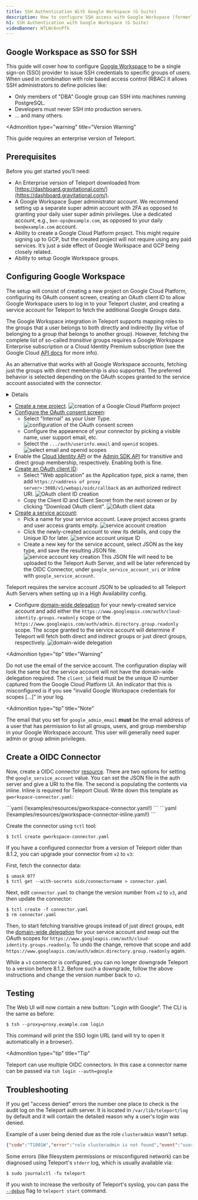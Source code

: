 ```yaml
---
title: SSH Authentication With Google Workspace (G Suite)
description: How to configure SSH access with Google Workspace (formerly known as G Suite) using Teleport
h1: SSH Authentication with Google Workspace (G Suite)
videoBanner: WTLWc6nnPfk
---
```


## Google Workspace as SSO for SSH

This guide will cover how to configure [Google Workspace](https://workspace.google.com/) to be a
single sign-on (SSO) provider to issue SSH credentials to specific groups of users.
When used in combination with role based access control (RBAC) it allows SSH administrators
to define policies like:

- Only members of "DBA" Google group can SSH into machines running PostgreSQL.
- Developers must never SSH into production servers.
- ... and many others.

<Admonition
  type="warning"
  title="Version Warning"
>
  This guide requires an enterprise version of Teleport.
</Admonition>

## Prerequisites

Before you get started you’ll need:

- An Enterprise version of Teleport downloaded from [https://dashboard.gravitational.com/](https://dashboard.gravitational.com/).
- A Google Workspace Super administrator account. We recommend setting up a separate super admin account with 2FA as opposed to granting your daily user super admin privileges.
   Use a dedicated account, e.g., `ben-ops@example.com`, as opposed to your daily `ben@example.com` account.
- Ability to create a Google Cloud Platform project.
   This might require signing up to GCP, but the created project will not require using any paid services. It’s just a side effect of Google Workspace and GCP being closely related.
- Ability to setup Google Workspace groups.

## Configuring Google Workspace

The setup will consist of creating a new project on Google Cloud Platform,
configuring its OAuth consent screen, creating an OAuth client ID to allow
Google Workspace users to log in to your Teleport cluster, and creating a service
account for Teleport to fetch the additional Google Groups data.

The Google Workspace integration in Teleport supports mapping roles to the
groups that a user belongs to both directly and indirectly (by virtue of
belonging to a group that belongs to another group). However, fetching the
complete list of so-called *transitive* groups requires a Google Workspace
Enterprise subscription or a Cloud Identity Premium subscription (see the Google Cloud [API
docs](https://cloud.google.com/identity/docs/reference/rest/v1/groups.memberships/searchTransitiveGroups)
for more info).

As an alternative that works with all Google Workspace accounts,
fetching just the groups with direct membership is also supported. The preferred
behavior is selected depending on the OAuth scopes granted to the service
account associated with the connector.

<Details title="Version Warning: Before 8.1.2" opened={false}>

Teleport versions prior to 8.1.2 only support fetching groups with direct
membership with the
`https://www.googleapis.com/auth/admin.directory.group.readonly` scope.
Furthermore, the list of groups is filtered by domain name, and any group registered
on a different domain or subdomain than the user's will be ignored.

To avoid
unexpected changes in how access is granted to users for preexisting SSO
connectors, this behavior will persist even after upgrading, until the `version`
field of the [connector resource](#create-a-oidc-connector) is changed from `v2`
to `v3`.

</Details>

- [Create a new project](https://console.cloud.google.com/projectselector2/apis/dashboard).
  ![creation of a Google Cloud Platform project](../../../img/googleoidc/new-project.png)
- [Configure the OAuth consent screen](https://console.cloud.google.com/apis/credentials/consent):
  - Select "Internal" as your User Type.
    ![configuration of the OAuth consent screen](../../../img/googleoidc/consent-screen-1.png)
  - Configure the appearence of your connector by picking a visible name, user support email, etc.
  - Select the `.../auth/userinfo.email` and `openid` scopes.
    ![select email and openid scopes](../../../img/googleoidc/consent-screen-2.png)
- Enable the [Cloud Identity API](https://console.cloud.google.com/apis/library/cloudidentity.googleapis.com) or the [Admin SDK API](https://console.cloud.google.com/apis/library/admin.googleapis.com) for transitive and direct group membership, respectively. Enabling both is fine.
- [Create an OAuth client ID](https://console.cloud.google.com/apis/credentials/oauthclient):
  - Select "Web application" as the Application type, pick a name, then add `https://<address of proxy server>:3080/v1/webapi/oidc/callback` as an authorized redirect URI.
    ![OAuth client ID creation](../../../img/googleoidc/clientid-creation.png)
  - Copy the Client ID and Client Secret from the next screen or by clicking "Download OAuth client".
    ![OAuth client data](../../../img/googleoidc/clientid-data.png)
- [Create a service account](https://console.cloud.google.com/iam-admin/serviceaccounts/create):
  - Pick a name for your service account. Leave project access grants and user access grants empty.
    ![service account creation](../../../img/googleoidc/serviceacct-creation.png)
  - Click the newly-created account to view its details, and copy the Unique ID for later.
    ![service account unique ID](../../../img/googleoidc/serviceacct-uniqueid.png)
  - Create a new key for the service account, select JSON as the key type, and save the resulting JSON file.
    ![service account key creation](../../../img/googleoidc/serviceacct-key.png)
    This JSON file will need to be uploaded to the Teleport Auth Server, and will be later referenced by
    the OIDC Connector, under `google_service_account_uri` or inline with `google_service_account`.

<Admonition type="note">
  Teleport requires the service account JSON to be uploaded to all Teleport Auth Servers when setting
  up in a High Availability config.
</Admonition>

- Configure [domain-wide
  delegation](https://admin.google.com/ac/owl/domainwidedelegation) for your
  newly-created service account and add either the
  `https://www.googleapis.com/auth/cloud-identity.groups.readonly` scope or the
  `https://www.googleapis.com/auth/admin.directory.group.readonly` scope. The
  scope granted to the service account will determine if Teleport will fetch
  both direct and indirect groups or just direct groups, respectively.
  ![domain-wide delegation](../../../img/googleoidc/domainwidedelegation.png)

<Admonition
  type="tip"
  title="Warning"
>
  Do not use the email of the service account. The configuration display will look the same but the service account will not have the domain-wide delegation required. The `client_id` field must be the unique ID number captured from the Google Cloud Platform UI. An indicator that this is misconfigured is if you see "invalid Google Workspace credentials for scopes [...]" in your log.
</Admonition>

<Admonition
  type="tip"
  title="Note"
>
  The email that you set for `google_admin_email` **must** be the email address of a user that has permission to list all groups, users, and group membership in your Google Workspace account. This user will generally need super admin or group admin privileges.
</Admonition>

## Create a OIDC Connector

Now, create a OIDC connector [resource](../../setup/reference/resources.mdx).
There are two options for setting the `google_service_account` value.  You can set the JSON file in the auth server and give a URI to the file.
The second is populating the contents via inline.  Inline is required for Teleport Cloud.
Write down this template as `gworkspace-connector.yaml`:



<Tabs>
  <TabItem label="Google Service Account via URI">
    ```yaml
    (!examples/resources/gworkspace-connector.yaml!)
    ```
  </TabItem>

  <TabItem label="Google Service Account via inline (required for Teleport Cloud)">
    ```yaml
    (!examples/resources/gworkspace-connector-inline.yaml!)
    ```
  </TabItem>
</Tabs>


Create the connector using `tctl` tool:

```code
$ tctl create gworkspace-connector.yaml
```

If you have a configured connector from a version of Teleport older than 8.1.2, you can upgrade your connector from `v2` to `v3`:

First, fetch the connector data:
```code
$ umask 077
$ tctl get --with-secrets oidc/connectorname > connector.yaml
```

Next, edit `connector.yaml` to change the version number from `v2` to `v3`, and then update the connector:

```code
$ tctl create -f connector.yaml
$ rm connector.yaml
```

Then, to start fetching transitive groups instead of just direct groups, edit
the [domain-wide
delegation](https://admin.google.com/ac/owl/domainwidedelegation) for your
service account and swap out the OAuth scopes for
`https://www.googleapis.com/auth/cloud-identity.groups.readonly`. To undo the
change, remove that scope and add
`https://www.googleapis.com/auth/admin.directory.group.readonly` again.

While a `v3` connector is configured, you can no longer downgrade Teleport to a
version before 8.1.2. Before such a downgrade, follow the above instructions and
change the version number back to `v2`.

## Testing

The Web UI will now contain a new button: "Login with Google". The CLI is
the same as before:

```code
$ tsh --proxy=proxy.example.com login
```

This command will print the SSO login URL (and will try to open it
automatically in a browser).

<Admonition
  type="tip"
  title="Tip"
>
  Teleport can use multiple OIDC connectors. In this case a connector name
  can be passed via `tsh login --auth=google`
</Admonition>

## Troubleshooting

If you get "access denied" errors the number one place to check is the audit
log on the Teleport auth server. It is located in `/var/lib/teleport/log` by
default and it will contain the detailed reason why a user's login was denied.

Example of a user being denied due as the role `clusteradmin` wasn't setup.

```json
{"code":"T1001W","error":"role clusteradmin is not found","event":"user.login","method":"oidc","success":false,"time":"2019-06-15T19:38:07Z","uid":"cd9e45d0-b68c-43c3-87cf-73c4e0ec37e9"}
```

Some errors (like filesystem permissions or misconfigured network) can be
diagnosed using Teleport's `stderr` log, which is usually available via:

```code
$ sudo journalctl -fu teleport
```

If you wish to increase the verbosity of Teleport's syslog, you can pass the
[`--debug`](../../setup/reference/cli.mdx#teleport-start) flag to `teleport start` command.

